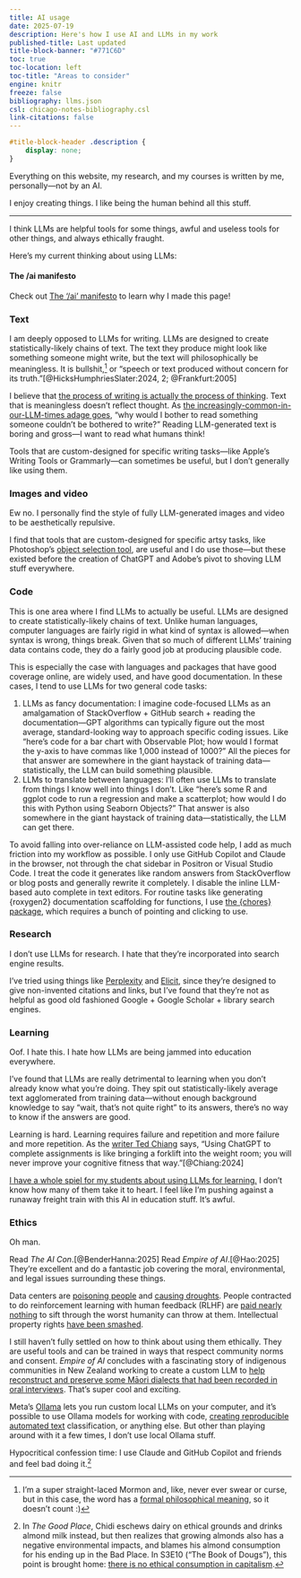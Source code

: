 ```yaml
---
title: AI usage
date: 2025-07-19
description: Here's how I use AI and LLMs in my work
published-title: Last updated
title-block-banner: "#771C6D"
toc: true
toc-location: left
toc-title: "Areas to consider"
engine: knitr
freeze: false
bibliography: llms.json
csl: chicago-notes-bibliography.csl
link-citations: false
---
```


```css
#title-block-header .description {
    display: none;
}
```

::: {.fs-3}
Everything on this website, my research, and my courses is written by me, personally—not by an AI. 

I enjoy creating things. I like being the human behind all this stuff.
:::

---

I think LLMs are helpful tools for some things, awful and useless tools for other things, and always ethically fraught. 

Here's my current thinking about using LLMs:

::: {.callout-note}
#### The /ai manifesto

Check out [The '/ai' manifesto](https://www.bydamo.la/p/ai-manifesto) to learn why I made this page!
:::


### Text

I am deeply opposed to LLMs for writing. LLMs are designed to create statistically-likely chains of text. The text they produce might look like something someone might write, but the text will philosophically be meaningless. It is bullshit,[^bs] or "speech or text produced without concern for its truth."[@HicksHumphriesSlater:2024, 2; @Frankfurt:2005]

I believe that [the process of writing is actually the process of thinking](https://www.latimes.com/opinion/story/2023-06-20/google-microsoft-chatgpt-ai-writing-assistants-artificial-intelligence). Text that is meaningless doesn't reflect thought. As [the increasingly-common-in-our-LLM-times adage goes](https://www.bbc.com/news/articles/c15q5qzdjqxo), "why would I bother to read something someone couldn't be bothered to write?" Reading LLM-generated text is boring and gross—I want to read what humans think!

[^bs]: I'm a super straight-laced Mormon and, like, never ever swear or curse, but in this case, the word has a [formal philosophical meaning](https://en.wikipedia.org/wiki/On_Bullshit), so it doesn’t count :)

Tools that are custom-designed for specific writing tasks—like Apple's Writing Tools or Grammarly—can sometimes be useful, but I don't generally like using them.

### Images and video

Ew no. I personally find the style of fully LLM-generated images and video to be aesthetically repulsive.

I find that tools that are custom-designed for specific artsy tasks, like Photoshop's [object selection tool](https://www.theverge.com/2019/11/4/20943796/adobe-photoshop-object-selection-tool-cloud-psd-update), are useful and I do use those—but these existed before the creation of ChatGPT and Adobe's pivot to shoving LLM stuff everywhere.

### Code

This is one area where I find LLMs to actually be useful. LLMs are designed to create statistically-likely chains of text. Unlike human languages, computer languages are fairly rigid in what kind of syntax is allowed—when syntax is wrong, things break. Given that so much of different LLMs' training data contains code, they do a fairly good job at producing plausible code. 

This is especially the case with languages and packages that have good coverage online, are widely used, and have good documentation. In these cases, I tend to use LLMs for two general code tasks:

1. LLMs as fancy documentation: I imagine code-focused LLMs as an amalgamation of StackOverflow + GitHub search + reading the documentation—GPT algorithms can typically figure out the most average, standard-looking way to approach specific coding issues. Like "here's code for a bar chart with Observable Plot; how would I format the y-axis to have commas like 1,000 instead of 1000?" All the pieces for that answer are somewhere in the giant haystack of training data—statistically, the LLM can build something plausible.
2. LLMs to translate between languages: I'll often use LLMs to translate from things I know well into things I don't. Like "here's some R and ggplot code to run a regression and make a scatterplot; how would I do this with Python using Seaborn Objects?" That answer is also somewhere in the giant haystack of training data—statistically, the LLM can get there.

To avoid falling into over-reliance on LLM-assisted code help, I add as much friction into my workflow as possible. I only use GitHub Copilot and Claude in the browser, not through the chat sidebar in Positron or Visual Studio Code. I treat the code it generates like random answers from StackOverflow or blog posts and generally rewrite it completely. I disable the inline LLM-based auto complete in text editors. For routine tasks like generating {roxygen2} documentation scaffolding for functions, I use [the {chores} package](https://posit.co/blog/introducing-chores/), which requires a bunch of pointing and clicking to use.

### Research

I don't use LLMs for research. I hate that they're incorporated into search engine results.

I've tried using things like [Perplexity](https://www.perplexity.ai/) and [Elicit](https://elicit.com/), since they're designed to give non-invented citations and links, but I've found that they're not as helpful as good old fashioned Google + Google Scholar + library search engines.

### Learning

Oof. I hate this. I hate how LLMs are being jammed into education everywhere. 

I've found that LLMs are really detrimental to learning when you don't already know what you're doing. They spit out statistically-likely average text agglomerated from training data—without enough background knowledge to say "wait, that's not quite right" to its answers, there's no way to know if the answers are good.

Learning is hard. Learning requires failure and repetition and more failure and more repetition. As the [writer Ted Chiang](https://en.wikipedia.org/wiki/Ted_Chiang) says, "Using ChatGPT to complete assignments is like bringing a forklift into the weight room; you will never improve your cognitive fitness that way."[@Chiang:2024]

[I have a whole spiel for my students about using LLMs for learning.](https://datavizs25.classes.andrewheiss.com/resource/ai-bs.html) I don't know how many of them take it to heart. I feel like I'm pushing against a runaway freight train with this AI in education stuff. It's awful.

### Ethics

Oh man.

Read *The AI Con*.[@BenderHanna:2025] Read *Empire of AI*.[@Hao:2025] They're excellent and do a fantastic job covering the moral, environmental, and legal issues surrounding these things. 

Data centers are [poisoning people](https://www.selc.org/news/resistance-against-elon-musks-xai-facility-in-south-memphis-gets-stronger/) and [causing droughts](https://restofworld.org/2025/ai-resource-extraction-chile-indigenous-communities/). People contracted to do reinforcement learning with human feedback (RLHF) are [paid nearly nothing](https://time.com/6247678/openai-chatgpt-kenya-workers/) to sift through the worst humanity can throw at them. Intellectual property rights [have been smashed](https://www.nbcnews.com/tech/tech-news/openai-urges-us-allow-ai-models-train-copyrighted-material-rcna196313).

I still haven't fully settled on how to think about using them ethically. They are useful tools and can be trained in ways that respect community norms and consent. *Empire of AI* concludes with a fascinating story of indigenous communities in New Zealand working to create a custom LLM to [help reconstruct and preserve some Māori dialects that had been recorded in oral interviews](https://www.technologyreview.com/2022/04/22/1050394/artificial-intelligence-for-the-people/). That's super cool and exciting. 

Meta's [Ollama](https://ollama.com/) lets you run custom local LLMs on your computer, and it's possible to use Ollama models for working with code, [creating reproducible automated text](https://github.com/ArthurSpirling/LargeLanguageReplication/blob/main/explainer/explainer.md) classification, or anything else. But other than playing around with it a few times, I don't use local Ollama stuff.

Hypocritical confession time: I use Claude and GitHub Copilot and friends and feel bad doing it.[^ethical-consumption]

[^ethical-consumption]: In *The Good Place*, Chidi eschews dairy on ethical grounds and drinks almond milk instead, but then realizes that growing almonds also has a negative environmental impacts, and blames his almond consumption for his ending up in the Bad Place. In S3E10 ("The Book of Dougs"), this point is brought home: [there is no ethical consumption in capitalism](https://www.undertheradarmag.com/reviews/the_good_place_season_3_episode_10_the_book_of_dougs). 
